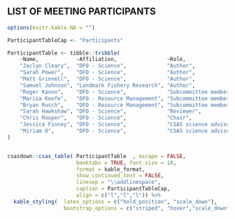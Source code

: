 ## LIST OF MEETING PARTICIPANTS {-}
<!--
[Mandatory.
The list is to include the name of each participant and their affiliation.]
-->

```r

options(knitr.kable.NA = "")

ParticipantTableCap <- "Participants"

ParticipantTable <- tibble::tribble( 
    ~Name,            ~Affiliation,                ~Role,
    "Jaclyn Cleary",  "DFO - Science",             "Author",
    "Sarah Power",    "DFO - Science",             "Author",   
    "Matt Grinnell",  "DFO - Science",             "Author",       
    "Samuel Johnson", "Landmark Fishery Research", "Author",
    "Roger Kanno",    "DFO - Science",             "Subcommittee member",
    "Marisa Keefe",   "DFO - Resource Management", "Subcommittee member",
    "Bryan Rusch",    "DFO - Resource Management", "Subcommittee member",
    "Sarah Hawkshaw", "DFO - Science",             "Reviewer",
    "Chris Rooper",   "DFO - Science",             "Chair",    
    "Jessica Finney", "DFO - Science",             "CSAS science advisor",    
    "Miriam O",       "DFO - Science",             "CSAS science advisor",
)


csasdown::csas_table( ParticipantTable  , escape = FALSE,
                      booktabs = TRUE, font_size = 10,
                      format = kable_format,
                      show_continued_text = FALSE,
                      linesep = "\\addlinespace",
                      caption = ParticipantTableCap,
                      align = c("l","l","l")) %>%
  kable_styling(  latex_options = c("hold_position", "scale_down"),
                  bootstrap_options = c("striped", "hover","scale_down"))


```

\clearpage